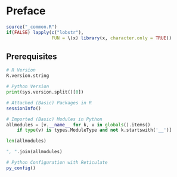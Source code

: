 # Preface {#preface .unnumbered}

```r
source("_common.R")
if(FALSE) lapply(c("lobstr"), 
                 FUN = \(x) library(x, character.only = TRUE))
```

## Prerequisites

::: {.rmdtip}

```r
# R Version
R.version.string
```

:::

::: {.rmdtip}

```python
# Python Version
print(sys.version.split()[0])

```

:::

::: {.rmdtip}

```r
# Attached (Basic) Packages in R 
sessionInfo()
```

:::

::: {.rmdtip}

```python
# Imported (Basic) Modules in Python 
allmodules = [v.__name__ for k, v in globals().items() 
    if type(v) is types.ModuleType and not k.startswith('__')]

len(allmodules)

", ".join(allmodules)

```

:::

::: {.rmdtip}

```r
# Python Configuration with Reticulate
py_config()
```

:::
